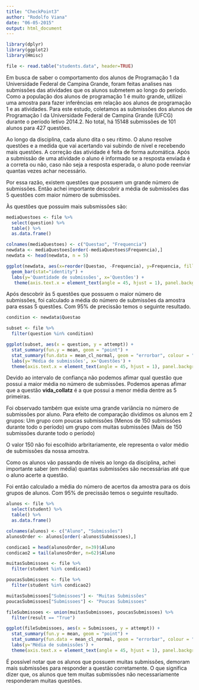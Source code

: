 ```yaml
---
title: "CheckPoint3"
author: "Rodolfo Viana"
date: "06-05-2015"
output: html_document
---
```


```r
library(dplyr)
library(ggplot2)
library(Hmisc)

file <- read.table("students.data", header=TRUE)
```

Em busca de saber o comportamento dos alunos de Programação 1 da Universidade Federal de Campina Grande, foram feitas analises nas submissões das atividades que os alunos submetem ao longo do período. Como a população dos alunos de programação 1 é muito grande, utilizei uma amostra para fazer inferências em relação aos alunos de programação 1 e as atividades. Para este estudo, coletamos as submissões dos alunos de Programação I da Universidade Federal de Campina Grande (UFCG) durante o período letivo 2014.2. No total, há 15148 submissões de 101 alunos para 427 questões.

Ao longo da disciplina, cada aluno dita o seu ritimo. O aluno resolve questões e a medida que vai acertando vai subindo de nível e recebendo mais questões. A correção das atividade é feita de forma automática. Após a submissão de uma atividade o aluno é informado se a resposta enviada é a correta ou não, caso não seja a resposta esperada, o aluno pode reenviar quantas vezes achar necessário. 

Por essa razão, existem questões que possuem um grande número de submissões. Então achei importante descobrir a média de submissões das 5 questões com maior número de submissões. 

Às questões que possuim mais subsmissões são: 


```r
mediaQuestoes <- file %>% 
  select(question) %>%
  table() %>%
  as.data.frame()

colnames(mediaQuestoes) <- c("Questao", "Frequencia")
newdata <- mediaQuestoes[order(-mediaQuestoes$Frequencia),] 
newdata <- head(newdata, n = 5)

ggplot(newdata, aes(x=reorder(Questao, -Frequencia), y=Frequencia, fill = Frequencia)) + 
  geom_bar(stat="identity") + 
  labs(y='Quantidade de submissões', x='Questões') +
   theme(axis.text.x = element_text(angle = 45, hjust = 1), panel.background=element_blank())

```


Após descobrir às 5 questões que possuem o maior número de submissões, foi calculado a média do número de submissões da amostra para essas 5 questões. Com 95% de precissão temos o seguinte resultado.

```r
condition <- newdata$Questao

subset <- file %>%
  filter(question %in% condition)

ggplot(subset, aes(x = question, y = attempt)) + 
  stat_summary(fun.y = mean, geom = "point") + 
  stat_summary(fun.data = mean_cl_normal, geom = "errorbar", colour = "blue", width = 0.2) +
  labs(y='Média de submissões', x='Questões') + 
  theme(axis.text.x = element_text(angle = 45, hjust = 1), panel.background=element_blank())

```


Devido ao intervalo de confiança não podemos afimar qual questão que possui a maior média no número de submissões. Podemos apenas afimar que a questão **vida_collatz** é a que possui a menor média dentre as 5 primeiras. 


Foi observado também que existe uma grande variância no número de submissões por aluno. Para efeito de comparação dividimos os alunos em 2 grupos:
  Um grupo com poucas submissões (Menos de 150 submissões durante todo o período)
  um grupo com muitas submissões (Mais de 150 submissões durante todo o período)
  
O valor 150 não foi escolhido arbritariamente, ele representa o valor médio de submissões da nossa amostra.

Como os alunos vão passando de níveis ao longo da disciplina, achei importante saber (em média) quantas 
submissões são necessárias até que o aluno acerte a questão. 

Foi então calculado a média do número de acertos da amostra para os dois grupos de alunos. Com 95% de precissão temos o seguinte resultado.

```r
alunos <- file %>% 
  select(student) %>%
  table() %>%
  as.data.frame()

colnames(alunos) <- c("Aluno", "Submissões")
alunosOrder <- alunos[order(-alunos$Submissoes),] 

condicao1 = head(alunosOrder, n=39)$Aluno
condicao2 = tail(alunosOrder, n=62)$Aluno

muitasSubmissoes <- file %>%
  filter(student %in% condicao1)

poucasSubmissoes <- file %>%
  filter(student %in% condicao2)

muitasSubmissoes["Submissoes"] <- "Muitas Submissões"
poucasSubmissoes["Submissoes"] <- "Poucas Submissoes"

fileSubmissoes <- union(muitasSubmissoes, poucasSubmissoes) %>%
  filter(result == "True")

ggplot(fileSubmissoes, aes(x = Submissoes, y = attempt)) + 
  stat_summary(fun.y = mean, geom = "point") + 
  stat_summary(fun.data = mean_cl_normal, geom = "errorbar", colour = "blue", width = 0.2) +
  labs(y='Média de submissões') + 
  theme(axis.text.x = element_text(angle = 45, hjust = 1), panel.background=element_blank())

```


É possível notar que os alunos que possuem muitas submissões, demoram mais submissões para responder a questão corretamente. O que significa dizer que, os alunos que tem muitas submissões não necessariamente responderam muitas questões. 



